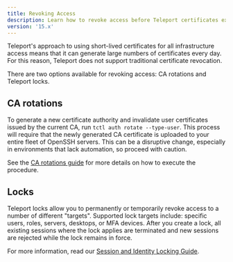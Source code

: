 ```yaml
---
title: Revoking Access
description: Learn how to revoke access before Teleport certificates expire
version: '15.x'
---
```


Teleport's approach to using short-lived certificates for all infrastructure
access means that it can generate large numbers of certificates every day. For
this reason, Teleport does not support traditional certificate revocation.

There are two options available for revoking access: CA rotations and Teleport locks.

## CA rotations

To generate a new certificate authority and invalidate user certificates issued
by the current CA, run `tctl auth rotate --type-user`. This process will require
that the newly generated CA certificate is uploaded to your entire fleet of
OpenSSH servers. This can be a disruptive change, especially in environments
that lack automation, so proceed with caution.

See the [CA rotations guide](/management/operations/ca-rotation) for more details on
how to execute the procedure.

## Locks

Teleport locks allow you to permanently or temporarily revoke access to a number
of different "targets". Supported lock targets include: specific users, roles,
servers, desktops, or MFA devices. After you create a lock, all existing
sessions where the lock applies are terminated and new sessions are rejected
while the lock remains in force.

For more information, read our
[Session and Identity Locking Guide](/access-controls/guides/locking).
